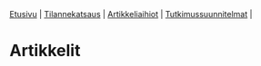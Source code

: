 | [Etusivu](index.html) | [Tilannekatsaus](current.html) | [Artikkeliaihiot](article.html) | [Tutkimussuunnitelmat](plan.html) |

# Artikkelit



